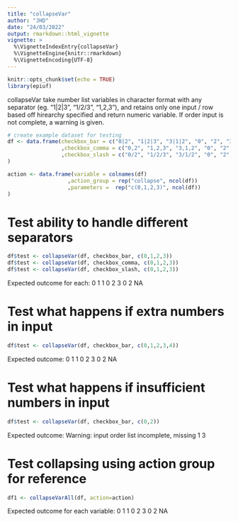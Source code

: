 ```yaml
---
title: "collapseVar"
author: "JHD"
date: "24/03/2022"
output: rmarkdown::html_vignette
vignette: >
  %\VignetteIndexEntry{collapseVar}
  %\VignetteEngine{knitr::rmarkdown}
  %\VignetteEncoding{UTF-8}
---
```



```r
knitr::opts_chunk$set(echo = TRUE)
library(epiuf)


```

collapseVar take number list variables in character format with any separator (eg. "1|2|3", "1/2/3", "1,2,3"), and retains only one input / row based off hirearchy specified and return numeric variable.
If order input is not complete, a warning is given.


```r

# create example dataset for testing
df <- data.frame(checkbox_bar = c("0|2", "1|2|3", "3|1|2", "0", "2", "3", "0|1", "2|3", "")
                 ,checkbox_comma = c("0,2", "1,2,3", "3,1,2", "0", "2", "3", "0,1", "2,3", "")
                 ,checkbox_slash = c("0/2", "1/2/3", "3/1/2", "0", "2", "3", "0/1", "2/3", "")
)

action <- data.frame(variable = colnames(df)
                   ,action_group = rep("collapse", ncol(df))
                   ,parameters =  rep("c(0,1,2,3)", ncol(df))
)
```


# Test ability to handle different separators
```r
df$test <- collapseVar(df, checkbox_bar, c(0,1,2,3))
df$test <- collapseVar(df, checkbox_comma, c(0,1,2,3))
df$test <- collapseVar(df, checkbox_slash, c(0,1,2,3))
``` 

Expected outcome for each:
0  1  1  0  2  3  0  2 NA


# Test what happens if extra numbers in input
```r
df$test <- collapseVar(df, checkbox_bar, c(0,1,2,3,4))
``` 
Expected outcome:
0  1  1  0  2  3  0  2 NA

# Test what happens if insufficient numbers in input
```r
df$test <- collapseVar(df, checkbox_bar, c(0,2))
``` 
Expected outcome:
Warning: input order list incomplete, missing 1 3

# Test collapsing using action group for reference
```r
df1 <- collapseVarAll(df, action=action)
``` 
Expected outcome for each variable:
0  1  1  0  2  3  0  2 NA
